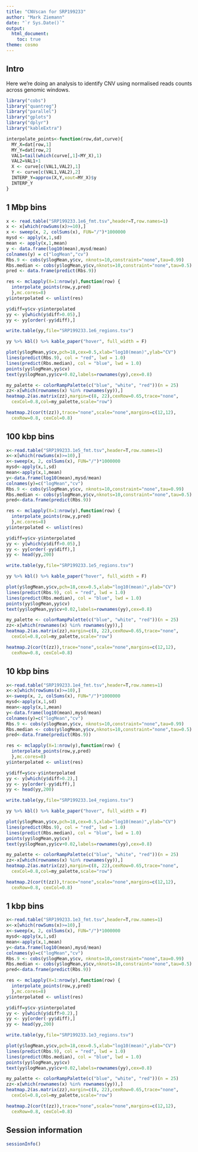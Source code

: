 ```yaml
---
title: "CNVscan for SRP199233"
author: "Mark Ziemann"
date: "`r Sys.Date()`"
output:
  html_document:
    toc: true
theme: cosmo
---
```


## Intro

Here we're doing an analysis to identify CNV using normalised reads counts across genomic windows.

```r

library("cobs")
library("quantreg")
library("parallel")
library("gplots")
library("dplyr")
library("kableExtra")

```

```r

interpolate_points<-function(row,dat,curve){
  MY_X=dat[row,1]
  MY_Y=dat[row,2]
  VAL1=tail(which(curve[,1]<MY_X),1)
  VAL2=VAL1+1
  X <- curve[c(VAL1,VAL2),1]
  Y <- curve[c(VAL1,VAL2),2]
  INTERP_Y=approx(X,Y,xout=MY_X)$y
  INTERP_Y
}

```

## 1 Mbp bins

```r

x <- read.table("SRP199233.1e6_fmt.tsv",header=T,row.names=1)
x <- x[which(rowSums(x)>=10),]
x <- sweep(x, 2, colSums(x), FUN="/")*1000000
mysd <- apply(x,1,sd)
mean <- apply(x,1,mean)
y <- data.frame(log10(mean),mysd/mean)
colnames(y) = c("logMean","cv")
Rbs.9 <- cobs(y$logMean,y$cv, nknots=10,constraint="none",tau=0.99)
Rbs.median <- cobs(y$logMean,y$cv,nknots=10,constraint="none",tau=0.5)
pred <- data.frame(predict(Rbs.9))

res <- mclapply(X=1:nrow(y),function(row) {
  interpolate_points(row,y,pred)
  },mc.cores=8)
y$interpolated <- unlist(res)

y$diff=y$cv-y$interpolated
yy <- y[which(y$diff>0.05),]
yy <- yy[order(-yy$diff),]

write.table(yy,file="SRP199233.1e6_regions.tsv")

yy %>% kbl() %>% kable_paper("hover", full_width = F)

plot(y$logMean,y$cv,pch=18,cex=0.5,xlab="log10(mean)",ylab="CV")
lines(predict(Rbs.9), col = "red", lwd = 1.0)
lines(predict(Rbs.median), col = "blue", lwd = 1.0)
points(yy$logMean,yy$cv)
text(yy$logMean,yy$cv+0.02,labels=rownames(yy),cex=0.8)

my_palette <- colorRampPalette(c("blue", "white", "red"))(n = 25)
zz<-x[which(rownames(x) %in% rownames(yy)),]
heatmap.2(as.matrix(zz),margin=c(8, 22),cexRow=0.65,trace="none",
  cexCol=0.8,col=my_palette,scale="row")

heatmap.2(cor(t(zz)),trace="none",scale="none",margins=c(12,12),
  cexRow=0.8, cexCol=0.8)

```

## 100 kbp bins

```r

x<-read.table("SRP199233.1e5_fmt.tsv",header=T,row.names=1)
x<-x[which(rowSums(x)>=10),]
x<-sweep(x, 2, colSums(x), FUN="/")*1000000
mysd<-apply(x,1,sd)
mean<-apply(x,1,mean)
y<-data.frame(log10(mean),mysd/mean)
colnames(y)=c("logMean","cv")
Rbs.9 <- cobs(y$logMean,y$cv, nknots=10,constraint="none",tau=0.99)
Rbs.median <- cobs(y$logMean,y$cv,nknots=10,constraint="none",tau=0.5)
pred<-data.frame(predict(Rbs.9))

res <- mclapply(X=1:nrow(y),function(row) {
  interpolate_points(row,y,pred)
  },mc.cores=8)
y$interpolated <- unlist(res)

y$diff=y$cv-y$interpolated
yy <- y[which(y$diff>0.05),]
yy <- yy[order(-yy$diff),]
yy <- head(yy,200)

write.table(yy,file="SRP199233.1e5_regions.tsv")

yy %>% kbl() %>% kable_paper("hover", full_width = F)

plot(y$logMean,y$cv,pch=18,cex=0.5,xlab="log10(mean)",ylab="CV")
lines(predict(Rbs.9), col = "red", lwd = 1.0)
lines(predict(Rbs.median), col = "blue", lwd = 1.0)
points(yy$logMean,yy$cv)
text(yy$logMean,yy$cv+0.02,labels=rownames(yy),cex=0.8)

my_palette <- colorRampPalette(c("blue", "white", "red"))(n = 25)
zz<-x[which(rownames(x) %in% rownames(yy)),]
heatmap.2(as.matrix(zz),margin=c(8, 22),cexRow=0.65,trace="none",
  cexCol=0.8,col=my_palette,scale="row")

heatmap.2(cor(t(zz)),trace="none",scale="none",margins=c(12,12),
  cexRow=0.8, cexCol=0.8)

```

## 10 kbp bins

```r

x<-read.table("SRP199233.1e4_fmt.tsv",header=T,row.names=1)
x<-x[which(rowSums(x)>=10),]
x<-sweep(x, 2, colSums(x), FUN="/")*1000000
mysd<-apply(x,1,sd)
mean<-apply(x,1,mean)
y<-data.frame(log10(mean),mysd/mean)
colnames(y)=c("logMean","cv")
Rbs.9 <- cobs(y$logMean,y$cv, nknots=10,constraint="none",tau=0.99)
Rbs.median <- cobs(y$logMean,y$cv,nknots=10,constraint="none",tau=0.5)
pred<-data.frame(predict(Rbs.9))

res <- mclapply(X=1:nrow(y),function(row) {
  interpolate_points(row,y,pred)
  },mc.cores=8)
y$interpolated <- unlist(res)

y$diff=y$cv-y$interpolated
yy <- y[which(y$diff>0.2),]
yy <- yy[order(-yy$diff),]
yy <- head(yy,200)

write.table(yy,file="SRP199233.1e4_regions.tsv")

yy %>% kbl() %>% kable_paper("hover", full_width = F)

plot(y$logMean,y$cv,pch=18,cex=0.5,xlab="log10(mean)",ylab="CV")
lines(predict(Rbs.9), col = "red", lwd = 1.0)
lines(predict(Rbs.median), col = "blue", lwd = 1.0)
points(yy$logMean,yy$cv)
text(yy$logMean,yy$cv+0.02,labels=rownames(yy),cex=0.8)

my_palette <- colorRampPalette(c("blue", "white", "red"))(n = 25)
zz<-x[which(rownames(x) %in% rownames(yy)),]
heatmap.2(as.matrix(zz),margin=c(8, 22),cexRow=0.65,trace="none",
  cexCol=0.8,col=my_palette,scale="row")

heatmap.2(cor(t(zz)),trace="none",scale="none",margins=c(12,12),
  cexRow=0.8, cexCol=0.8)

```

## 1 kbp bins

```r

x<-read.table("SRP199233.1e3_fmt.tsv",header=T,row.names=1)
x<-x[which(rowSums(x)>=10),]
x<-sweep(x, 2, colSums(x), FUN="/")*1000000
mysd<-apply(x,1,sd)
mean<-apply(x,1,mean)
y<-data.frame(log10(mean),mysd/mean)
colnames(y)=c("logMean","cv")
Rbs.9 <- cobs(y$logMean,y$cv, nknots=10,constraint="none",tau=0.99)
Rbs.median <- cobs(y$logMean,y$cv,nknots=10,constraint="none",tau=0.5)
pred<-data.frame(predict(Rbs.9))

res <- mclapply(X=1:nrow(y),function(row) {
  interpolate_points(row,y,pred)
  },mc.cores=8)
y$interpolated <- unlist(res)

y$diff=y$cv-y$interpolated
yy <- y[which(y$diff>0.2),]
yy <- yy[order(-yy$diff),]
yy <- head(yy,200)

write.table(yy,file="SRP199233.1e3_regions.tsv")

plot(y$logMean,y$cv,pch=18,cex=0.5,xlab="log10(mean)",ylab="CV")
lines(predict(Rbs.9), col = "red", lwd = 1.0)
lines(predict(Rbs.median), col = "blue", lwd = 1.0)
points(yy$logMean,yy$cv)
text(yy$logMean,yy$cv+0.02,labels=rownames(yy),cex=0.8)

my_palette <- colorRampPalette(c("blue", "white", "red"))(n = 25)
zz<-x[which(rownames(x) %in% rownames(yy)),]
heatmap.2(as.matrix(zz),margin=c(8, 22),cexRow=0.65,trace="none",
  cexCol=0.8,col=my_palette,scale="row")

heatmap.2(cor(t(zz)),trace="none",scale="none",margins=c(12,12),
  cexRow=0.8, cexCol=0.8)

```

## Session information

```r

sessionInfo()

```

